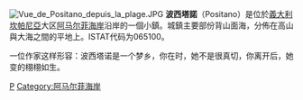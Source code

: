 {{Infobox CityIT |
  image_skyline=positano-above.jpg|image_caption=Positano's beach from the roadway.|
  img_coa           = Positano-Stemma.GIF|
  img_coa_small     = yes |
  official_name              = 波西塔諾|
  region            = [[坎帕尼亞|坎帕尼亞]] |
  province          = [[薩萊諾省|薩萊諾省]] (SA) |
  elevation_m          = 0|
  area_total_km2   = 8|
  population_as_of  = 2009|
  population_total = 3985|
  population_density_km2 = 498|
  timezone          = [[Central_European_Time|CET]], [[Coordinated_Universal_Time|UTC]]+1 |
  coordinates       = {{coord|40|38|N|14|29|E}}|
  frazioni          = Montepertuso, Nocelle |
  telephone         = 089|
  postalcode        = 84017|
 name=Positano|
 mapx=40.69|mapy=14.488|
  gentilic          = Positanesi|
  saint             = San Vito|
  day               = 6月15日|
  mayor             = Domenico Marrone|
  website           = [http://www.comunedipositano.it/ www.comunedipositano.it] |
}}
[[File:Vue_de_Positano_depuis_la_plage.JPG|thumb]]
'''波西塔諾'''（Positano）是位於[[義大利|義大利]][[坎帕尼亞|坎帕尼亞]]大区[[阿马尔菲海岸|阿马尔菲海岸]]沿岸的一個小鎮。城鎮主要部份背山面海，分佈在高山與大海之間的平地上。ISTAT代码为065100。

一位作家这样形容：波西塔诺是一个梦乡，你在时，她不是很真切，你离开后，她变的栩栩如生。

{{薩萊諾省市鎮}}

{{Authority control}}
[[Category:萨莱诺省市镇|P]]
[[Category:阿马尔菲海岸|Category:阿马尔菲海岸]]